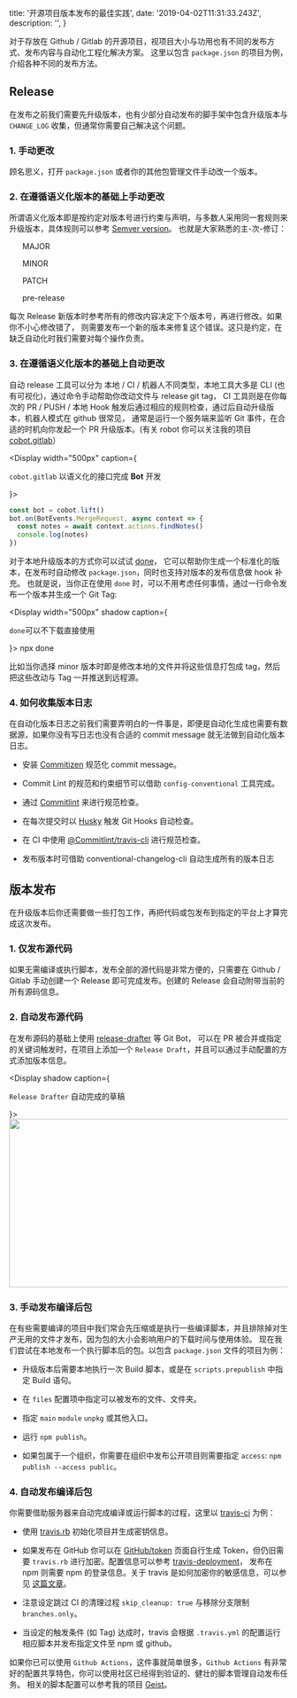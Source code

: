 
  title: '开源项目版本发布的最佳实践',
  date: '2019-04-02T11:31:33.243Z',
  description: '',
}

对于存放在 Github / Gitlab 的开源项目，视项目大小与功用也有不同的发布方式、发布内容与自动化工程化解决方案。
这里以包含 `package.json` 的项目为例，介绍各种不同的发布方法。

## Release

在发布之前我们需要先升级版本，也有少部分自动发布的脚手架中包含升级版本与 `CHANGE_LOG` 收集，但通常你需要自己解决这个问题。

### 1. 手动更改

顾名思义，打开 `package.json` 或者你的其他包管理文件手动改一个版本。

### 2. 在遵循语义化版本的基础上手动更改

所谓语义化版本即是按约定对版本号进行约束与声明，与多数人采用同一套规则来升级版本，具体规则可以参考 [Semver version](https://semver.org/lang/zh-CN/)。
也就是大家熟悉的主-次-修订：

<ul>
  <p>
    <Dot type="error" scale={0.75}>
      MAJOR
    </Dot>
  </p>
  <p>
    <Dot type="error" scale={0.75}>
      MINOR
    </Dot>
  </p>
  <p>
    <Dot type="error" scale={0.75}>
      PATCH
    </Dot>
  </p>
  <p>
    <Dot type="error" scale={0.75}>
      pre-release
    </Dot>
  </p>
</ul>

每次 Release 新版本时参考所有的修改内容决定下个版本号，再进行修改。如果你不小心修改错了，
则需要发布一个新的版本来修复这个错误。这只是约定，在缺乏自动化时我们需要对每个操作负责。

### 3. 在遵循语义化版本的基础上自动更改

自动 release 工具可以分为 本地 / CI / 机器人不同类型，本地工具大多是 CLI (也有可视化)，通过命令手动帮助你改动文件与 release git tag，
CI 工具则是在你每次的 PR / PUSH / 本地 Hook 触发后通过相应的规则检查，通过后自动升级版本，机器人模式在 github 很常见，
通常是运行一个服务端来监听 Git 事件，在合适的时机向你发起一个 PR 升级版本。(有关 robot 你可以关注我的项目 [cobot.gitlab](https://github.com/unix/cobot)）

<Display width="500px" caption={<p><code>cobot.gitlab</code> 以语义化的接口完成 <b>Bot</b> 开发</p>}>

```js
const bot = cobot.lift()
bot.on(BotEvents.MergeRequest, async context => {
  const notes = await context.actions.findNotes()
  console.log(notes)
})
```

</Display>

对于本地升级版本的方式你可以试试 [done](https://github.com/unix/done)，
它可以帮助你生成一个标准化的版本，在发布时自动修改 `package.json`，同时也支持对版本的发布信息做 hook 补充。
也就是说，当你正在使用 `done` 时，可以不用考虑任何事情，通过一行命令发布一个版本并生成一个 Git Tag:

<Display
  width="500px"
  shadow
  caption={
    <p>
      <code>done</code>可以不下载直接使用
    </p>
  }>
  <Snippet type="dark">npx done</Snippet>
</Display>

比如当你选择 minor 版本时即是修改本地的文件并将这些信息打包成 tag，然后把这些改动与 Tag 一并推送到远程源。

### 4. 如何收集版本日志

在自动化版本日志之前我们需要弄明白的一件事是，即便是自动化生成也需要有数据源，如果你没有写日志也没有合适的 commit message 就无法做到自动化版本日志。

- 安装 [Commitizen](https://github.com/commitizen/cz-cli) 规范化 commit message。

- Commit Lint 的规范和约束细节可以借助 `config-conventional` 工具完成。

- 通过 [Commitlint](https://github.com/conventional-changelog/commitlint) 来进行规范检查。

- 在每次提交时以 [Husky](https://github.com/typicode/husky) 触发 Git Hooks 自动检查。

- 在 CI 中使用 [@Commitlint/travis-cli](https://github.com/conventional-changelog/commitlint) 进行规范检查。

- 发布版本时可借助 conventional-changelog-cli 自动生成所有的版本日志

## 版本发布

在升级版本后你还需要做一些打包工作，再把代码或包发布到指定的平台上才算完成这次发布。

### 1. 仅发布源代码

如果无需编译或执行脚本，发布全部的源代码是非常方便的，只需要在 Github / Gitlab 手动创建一个 Release 即可完成发布。创建的 Release 会自动附带当前的所有源码信息。

### 2. 自动发布源代码

在发布源码的基础上使用 [release-drafter](https://probot.github.io/apps/release-drafter/) 等 Git Bot，
可以在 PR 被合并或指定的关键词触发时，在项目上添加一个 `Release Draft`，并且可以通过手动配置的方式添加版本信息。

<Display
  shadow
  caption={
    <p>
      <Code>Release Drafter</Code> 自动完成的草稿
    </p>
  }>
  <Image width="600px" height="304px" src="/assets/release-drafter.png" />
</Display>

### 3. 手动发布编译后包

在有些需要编译的项目中我们常会先压缩或是执行一些编译脚本，并且排除掉对生产无用的文件才发布，因为包的大小会影响用户的下载时间与使用体验。
现在我们尝试在本地发布一个执行脚本后的包。以包含 `package.json` 文件的项目为例：

- 升级版本后需要本地执行一次 Build 脚本，或是在 `scripts.prepublish` 中指定 Build 语句。

- 在 `files` 配置项中指定可以被发布的文件、文件夹。

- 指定 `main` `module` `unpkg` 或其他入口。

- 运行 `npm publish`。

- 如果包属于一个组织，你需要在组织中发布公开项目则需要指定 `access`: `npm publish --access public`。

### 4. 自动发布编译后包

你需要借助服务器来自动完成编译或运行脚本的过程，这里以 [travis-ci](https://travis-ci.org/) 为例：

- 使用 [travis.rb](https://github.com/travis-ci/travis.rb) 初始化项目并生成密钥信息。

- 如果发布在 GitHub 你可以在 [GitHub/token](https://github.com/settings/tokens)
  页面自行生成 Token，但仍旧需要 `travis.rb` 进行加密。配置信息可以参考 [travis-deployment](https://docs.travis-ci.com/user/deployment/)，
  发布在 npm 则需要 npm 的登录信息。关于 travis 是如何加密你的敏感信息，可以参见 [这篇文章](https://docs.travis-ci.com/user/encryption-keys/)。

- 注意设定跳过 CI 的清理过程 `skip_cleanup: true` 与移除分支限制 `branches.only`。

- 当设定的触发条件 (如 Tag) 达成时，travis 会根据 `.travis.yml` 的配置运行相应脚本并发布指定文件至 npm 或 github。

如果你已可以使用 `Github Actions`，这件事就简单很多，`Github Actions` 有非常好的配置共享特色，你可以使用社区已经得到验证的、健壮的脚本管理自动发布任务。
相关的脚本配置可以参考我的项目 [Geist](https://github.com/geist-org/geist-ui/blob/master/.github/workflows/publish.yml)。

